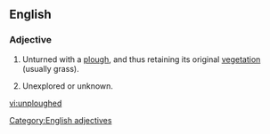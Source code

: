 ==English==

===Adjective===
{{en-adj|-}}

# {{context|of a field or land|lang=en}} Unturned with a [[plough]], and thus retaining its original [[vegetation]] (usually grass).
# {{context|figuratively|lang=en}} Unexplored or unknown.

[[Category:English adjectives]]

[[vi:unploughed]]